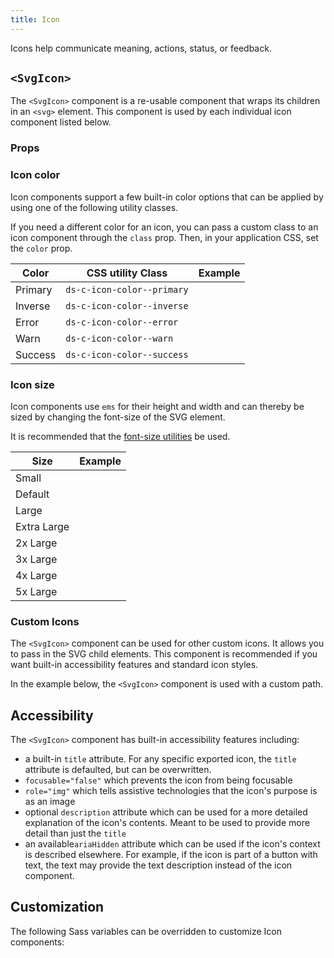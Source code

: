 ```yaml
---
title: Icon
---
```



Icons help communicate meaning, actions, status, or feedback.

## `<SvgIcon>`

The `<SvgIcon>` component is a re-usable component that wraps its children in an `<svg>` element.
This component is used by each individual icon component listed below.

<StorybookExample
  componentName="icons"
  sourceFilePath="components/Icons/SvgIcon.tsx"
  storyId="components-icons--available-icons"
  minHeight={250}
/>

### Props

<PropTable componentName="SvgIcon" />

### Icon color

Icon components support a few built-in color options that can be applied by using one of the following utility classes.

If you need a different color for an icon, you can pass a custom class to an icon component through the `class` prop. Then, in your application CSS, set the `color` prop.

| Color   | CSS utility Class                     | Example                                                                                                                     |
| ------- | ------------------------------------- | --------------------------------------------------------------------------------------------------------------------------- |
| Primary | <code>ds-c-icon-color--primary</code> | <div class="ds-u-text-align--center"><CloseIcon class='ds-c-icon-color--primary' /></div>                                   |
| Inverse | <code>ds-c-icon-color--inverse</code> | <div class="ds-base--inverse ds-u-padding--05 ds-u-text-align--center"><CloseIcon class='ds-c-icon-color--inverse' /></div> |
| Error   | <code>ds-c-icon-color--error</code>   | <div class="ds-u-text-align--center"><CloseIcon class='ds-c-icon-color--error' /></div>                                     |
| Warn    | <code>ds-c-icon-color--warn</code>    | <div class="ds-u-text-align--center"><CloseIcon class='ds-c-icon-color--warn' /></div>                                      |
| Success | <code>ds-c-icon-color--success</code> | <div class="ds-u-text-align--center"><CloseIcon class='ds-c-icon-color--success' /> </div>                                  |

### Icon size

Icon components use `ems` for their height and width and can thereby be sized by changing the font-size of the SVG element.

It is recommended that the [font-size utilities](/utilities/font/font-size/) be used.

| Size        | Example                                   |
| ----------- | ----------------------------------------- |
| Small       | <CloseIcon class='ds-u-font-size--sm' />  |
| Default     | <CloseIcon />                             |
| Large       | <CloseIcon class='ds-u-font-size--lg' />  |
| Extra Large | <CloseIcon class='ds-u-font-size--xl' />  |
| 2x Large    | <CloseIcon class='ds-u-font-size--2xl' /> |
| 3x Large    | <CloseIcon class='ds-u-font-size--3xl' /> |
| 4x Large    | <CloseIcon class='ds-u-font-size--4xl' /> |
| 5x Large    | <CloseIcon class='ds-u-font-size--5xl' /> |

### Custom Icons

The `<SvgIcon>` component can be used for other custom icons. It allows you to pass in the SVG child elements. This component is recommended if you want built-in accessibility features and standard icon styles.

In the example below, the `<SvgIcon>` component is used with a custom path.

<EmbeddedExample>
  <SvgIcon title="Smiley face" viewBox="0 0 496 512">
    <path d="M248 8C111 8 0 119 0 256s111 248 248 248 248-111 248-248S385 8 248 8zm0 448c-110.3 0-200-89.7-200-200S137.7 56 248 56s200 89.7 200 200-89.7 200-200 200zm-80-216c17.7 0 32-14.3 32-32s-14.3-32-32-32-32 14.3-32 32 14.3 32 32 32zm160 0c17.7 0 32-14.3 32-32s-14.3-32-32-32-32 14.3-32 32 14.3 32 32 32zm4 72.6c-20.8 25-51.5 39.4-84 39.4s-63.2-14.3-84-39.4c-8.5-10.2-23.7-11.5-33.8-3.1-10.2 8.5-11.5 23.6-3.1 33.8 30 36 74.1 56.6 120.9 56.6s90.9-20.6 120.9-56.6c8.5-10.2 7.1-25.3-3.1-33.8-10.1-8.4-25.3-7.1-33.8 3.1z" />
  </SvgIcon>
</EmbeddedExample>

## Accessibility

The `<SvgIcon>` component has built-in accessibility features including:

- a built-in `title` attribute. For any specific exported icon, the `title` attribute is defaulted, but can be overwritten.
- `focusable="false"` which prevents the icon from being focusable
- `role="img"` which tells assistive technologies that the icon's purpose is as an image
- optional `description` attribute which can be used for a more detailed explanation of the icon's contents. Meant to be used to provide more detail than just the `title`
- an available`ariaHidden` attribute which can be used if the icon's context is described elsewhere. For example, if the icon is part of a button with text, the text may provide the text description instead of the icon component.

## Customization

The following Sass variables can be overridden to customize Icon components:

<ComponentThemeOptions
  theme="core"
  componentname="icon"
/>

